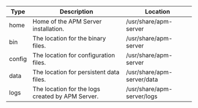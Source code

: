 
| Type | Description | Location |
|---|---|---|
| home   | Home of the APM Server installation. | /usr/share/apm-server
| bin    | The location for the binary files. | /usr/share/apm-server
| config | The location for configuration files. | /usr/share/apm-server
| data   | The location for persistent data files. | /usr/share/apm-server/data
| logs   | The location for the logs created by APM Server. | /usr/share/apm-server/logs
